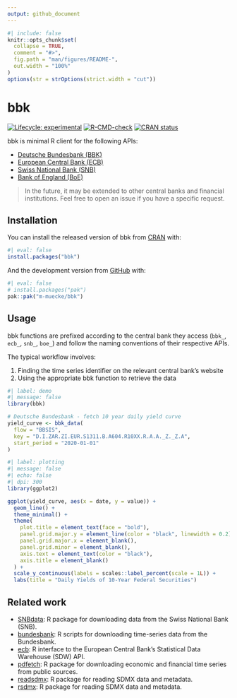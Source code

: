 ```yaml
---
output: github_document
---
```


<!-- README.md is generated from README.Rmd. Please edit that file -->

```r
#| include: false
knitr::opts_chunk$set(
  collapse = TRUE,
  comment = "#>",
  fig.path = "man/figures/README-",
  out.width = "100%"
)
options(str = strOptions(strict.width = "cut"))
```

# bbk

<!-- badges: start -->
[![Lifecycle: experimental](https://img.shields.io/badge/lifecycle-experimental-orange.svg)](https://lifecycle.r-lib.org/articles/stages.html#experimental)
[![R-CMD-check](https://github.com/m-muecke/bbk/actions/workflows/R-CMD-check.yaml/badge.svg)](https://github.com/m-muecke/bbk/actions/workflows/R-CMD-check.yaml)
[![CRAN status](https://www.r-pkg.org/badges/version/bbk)](https://CRAN.R-project.org/package=bbk)
<!-- badges: end -->

bbk is minimal R client for the following APIs:

- [Deutsche Bundesbank (BBK)](https://www.bundesbank.de/en/statistics/time-series-databases/help-for-sdmx-web-service)
- [European Central Bank (ECB)](https://data.ecb.europa.eu/help/api/overview)
- [Swiss National Bank (SNB)](https://data.snb.ch/en)
- [Bank of England (BoE)](https://www.bankofengland.co.uk/boeapps/database)

> In the future, it may be extended to other central banks and financial institutions.
> Feel free to open an issue if you have a specific request.

## Installation

You can install the released version of bbk from [CRAN](https://CRAN.R-project.org) with:

```r
#| eval: false
install.packages("bbk")
```

And the development version from [GitHub](https://github.com/) with:

```r
#| eval: false
# install.packages("pak")
pak::pak("m-muecke/bbk")
```

## Usage

bbk functions are prefixed according to the central bank they access
(`bbk_`, `ecb_`, `snb_`, `boe_`) and follow the naming conventions of their respective APIs.

The typical workflow involves:

1. Finding the time series identifier on the relevant central bank's website
2. Using the appropriate bbk function to retrieve the data

```r
#| label: demo
#| message: false
library(bbk)

# Deutsche Bundesbank - fetch 10 year daily yield curve
yield_curve <- bbk_data(
  flow = "BBSIS",
  key = "D.I.ZAR.ZI.EUR.S1311.B.A604.R10XX.R.A.A._Z._Z.A",
  start_period = "2020-01-01"
)
```

```r
#| label: plotting
#| message: false
#| echo: false
#| dpi: 300
library(ggplot2)

ggplot(yield_curve, aes(x = date, y = value)) +
  geom_line() +
  theme_minimal() +
  theme(
    plot.title = element_text(face = "bold"),
    panel.grid.major.y = element_line(color = "black", linewidth = 0.2),
    panel.grid.major.x = element_blank(),
    panel.grid.minor = element_blank(),
    axis.text = element_text(color = "black"),
    axis.title = element_blank()
  ) +
  scale_y_continuous(labels = scales::label_percent(scale = 1L)) +
  labs(title = "Daily Yields of 10-Year Federal Securities")
```

## Related work

* [SNBdata](https://github.com/enricoschumann/SNBdata): R package for downloading data from the Swiss National Bank (SNB).
* [bundesbank](https://github.com/enricoschumann/bundesbank): R scripts for downloading time-series data from the Bundesbank.
* [ecb](https://github.com/expersso/ecb): R interface to the European Central Bank's Statistical Data Warehouse (SDW) API.
* [pdfetch](https://github.com/abielr/pdfetch): R package for downloading economic and financial time series from public sources.
* [readsdmx](https://github.com/mdequeljoe/readsdmx): R package for reading SDMX data and metadata.
* [rsdmx](https://github.com/opensdmx/rsdmx): R package for reading SDMX data and metadata.
